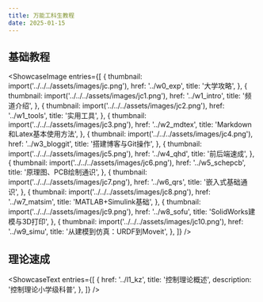 ```yaml
---
title: 万能工科生教程
date: 2025-01-15
---
```



## 基础教程

<ShowcaseImage
  entries={[
    {
      thumbnail: import('../../../assets/images/jc.png'),
      href: '../w0_exp',
      title: '大学攻略',
    },
    {
      thumbnail: import('../../../assets/images/jc1.png'),
      href: '../w1_intro',
      title: '频道介绍',
    },
    {
      thumbnail: import('../../../assets/images/jc2.png'),
      href: '../w1_tools',
      title: '实用工具',
    },
    {
      thumbnail: import('../../../assets/images/jc3.png'),
      href: '../w2_mdtex',
      title: 'Markdown和Latex基本使用方法',
    },
    {
      thumbnail: import('../../../assets/images/jc4.png'),
      href: '../w3_bloggit',
      title: '搭建博客与Git操作',
    },
    {
      thumbnail: import('../../../assets/images/jc5.png'),
      href: '../w4_qhd',
      title: '前后端速成',
    },
    {
      thumbnail: import('../../../assets/images/jc6.png'),
      href: '../w5_schepcb',
      title: '原理图、PCB绘制通识',
    },
    {
      thumbnail: import('../../../assets/images/jc7.png'),
      href: '../w6_qrs',
      title: '嵌入式基础通识',
    },
    {
      thumbnail: import('../../../assets/images/jc8.png'),
      href: '../w7_matsim',
      title: 'MATLAB+Simulink基础',
    },
    {
      thumbnail: import('../../../assets/images/jc9.png'),
      href: '../w8_sofu',
      title: 'SolidWorks建模与3D打印',
    },
    {
      thumbnail: import('../../../assets/images/jc10.png'),
      href: '../w9_simu',
      title: '从建模到仿真：URDF到Moveit',
    },
  ]}
/>

## 理论速成

<ShowcaseText
  entries={[
    {
      href: '../l1_kz',
      title: '控制理论概述',
      description: '控制理论小学级科普',
    },
  ]}
/>

